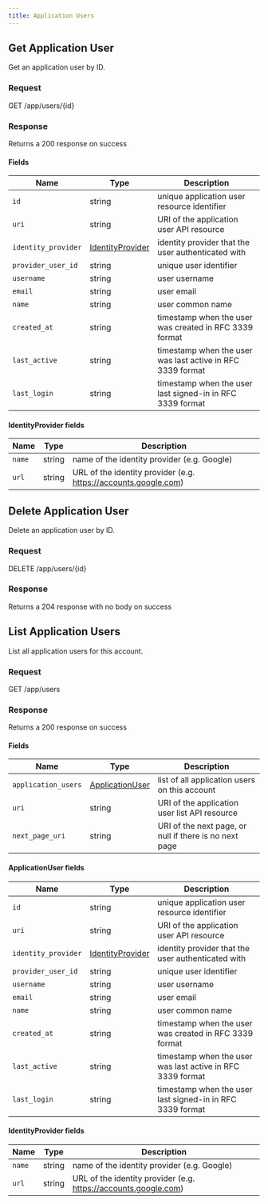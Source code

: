 ```yaml
---
title: Application Users
---
```




## Get Application User

Get an application user by ID.

### Request

GET /app/users/\{id\}

<ApplicationUsersGetRequest />

### Response

Returns a 200 response on success

<ApplicationUsersGetResponse />

#### Fields

| Name                | Type                                         | Description                                                |
| ------------------- | -------------------------------------------- | ---------------------------------------------------------- |
| `id`                | string                                       | unique application user resource identifier                |
| `uri`               | string                                       | URI of the application user API resource                   |
| `identity_provider` | [IdentityProvider](#identityprovider-fields) | identity provider that the user authenticated with         |
| `provider_user_id`  | string                                       | unique user identifier                                     |
| `username`          | string                                       | user username                                              |
| `email`             | string                                       | user email                                                 |
| `name`              | string                                       | user common name                                           |
| `created_at`        | string                                       | timestamp when the user was created in RFC 3339 format     |
| `last_active`       | string                                       | timestamp when the user was last active in RFC 3339 format |
| `last_login`        | string                                       | timestamp when the user last signed-in in RFC 3339 format  |

#### IdentityProvider fields

| Name   | Type   | Description                                                     |
| ------ | ------ | --------------------------------------------------------------- |
| `name` | string | name of the identity provider (e.g. Google)                     |
| `url`  | string | URL of the identity provider (e.g. https://accounts.google.com) |

## Delete Application User

Delete an application user by ID.

### Request

DELETE /app/users/\{id\}

<ApplicationUsersDeleteRequest />

### Response

Returns a 204 response with no body on success

## List Application Users

List all application users for this account.

### Request

GET /app/users

<ApplicationUsersListRequest />

### Response

Returns a 200 response on success

<ApplicationUsersListResponse />

#### Fields

| Name                | Type                                       | Description                                            |
| ------------------- | ------------------------------------------ | ------------------------------------------------------ |
| `application_users` | [ApplicationUser](#applicationuser-fields) | list of all application users on this account          |
| `uri`               | string                                     | URI of the application user list API resource          |
| `next_page_uri`     | string                                     | URI of the next page, or null if there is no next page |

#### ApplicationUser fields

| Name                | Type                                         | Description                                                |
| ------------------- | -------------------------------------------- | ---------------------------------------------------------- |
| `id`                | string                                       | unique application user resource identifier                |
| `uri`               | string                                       | URI of the application user API resource                   |
| `identity_provider` | [IdentityProvider](#identityprovider-fields) | identity provider that the user authenticated with         |
| `provider_user_id`  | string                                       | unique user identifier                                     |
| `username`          | string                                       | user username                                              |
| `email`             | string                                       | user email                                                 |
| `name`              | string                                       | user common name                                           |
| `created_at`        | string                                       | timestamp when the user was created in RFC 3339 format     |
| `last_active`       | string                                       | timestamp when the user was last active in RFC 3339 format |
| `last_login`        | string                                       | timestamp when the user last signed-in in RFC 3339 format  |

#### IdentityProvider fields

| Name   | Type   | Description                                                     |
| ------ | ------ | --------------------------------------------------------------- |
| `name` | string | name of the identity provider (e.g. Google)                     |
| `url`  | string | URL of the identity provider (e.g. https://accounts.google.com) |
